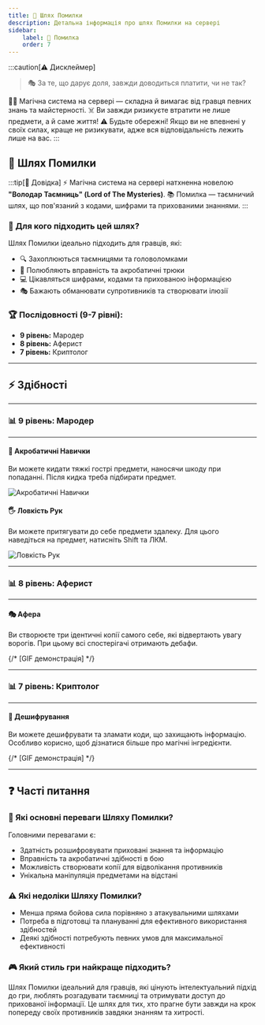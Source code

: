 ```yaml
---
title: 🔄 Шлях Помилки
description: Детальна інформація про шлях Помилки на сервері
sidebar:
    label: 🔄 Помилка
    order: 7
---
```



:::caution[⚠️ Дисклеймер]
> 🎭 За те, що дарує доля, завжди доводиться платити, чи не так?

🧙‍♂️ Магічна система на сервері — складна й вимагає від гравця певних знань та майстерності.
☠️ Ви завжди ризикуєте втратити не лише предмети, а й саме життя!
⚠️ Будьте обережні! Якщо ви не впевнені у своїх силах, краще не ризикувати, адже вся відповідальність лежить лише на вас.
:::

## 🔄 Шлях Помилки

:::tip[📖 Довідка]
⚡ Магічна система на сервері натхненна новелою **"Володар Таємниць" (Lord of The Mysteries)**.
📚 Помилка — таємничий шлях, що пов'язаний з кодами, шифрами та прихованими знаннями.
:::

### 📜 Для кого підходить цей шлях?

Шлях Помилки ідеально підходить для гравців, які:
- 🔍 Захоплюються таємницями та головоломками
- 🎯 Полюбляють вправність та акробатичні трюки
- 💻 Цікавляться шифрами, кодами та прихованою інформацією
- 🎭 Бажають обманювати супротивників та створювати ілюзії

### 🏆 Послідовності (9-7 рівні):

- **9 рівень:** Мародер
- **8 рівень:** Аферист
- **7 рівень:** Криптолог

---

## ⚡ Здібності

---

### 📊 9 рівень: Мародер

---

#### 🎯 Акробатичні Навички
Ви можете кидати тяжкі гострі предмети, наносячи шкоду при попаданні. Після кидка треба підбирати предмет.

<p align={"center"}>
    <Image src={acrobatic_skills} alt="Акробатичні Навички"/>
</p>

#### 🖐️ Ловкість Рук
Ви можете притягувати до себе предмети здалеку. Для цього наведіться на предмет, натисніть Shift та ЛКМ.

<p align={"center"}>
    <Image src={dexterous_hands} alt="Ловкість Рук"/>
</p>

---

### 📊 8 рівень: Аферист

---

#### 🎭 Афера
Ви створюєте три ідентичні копії самого себе, які відвертають увагу ворогів. При цьому всі спостерігачі отримають дебафи.

{/* [GIF демонстрація] */}

---

### 📊 7 рівень: Криптолог

---

#### 🔐 Дешифрування
Ви можете дешифрувати та зламати коди, що захищають інформацію. Особливо корисно, щоб дізнатися більше про магічні інгредієнти.

{/* [GIF демонстрація] */}

---

## ❓ Часті питання

### 💪 Які основні переваги Шляху Помилки?
Головними перевагами є:
- Здатність розшифровувати приховані знання та інформацію
- Вправність та акробатичні здібності в бою
- Можливість створювати копії для відволікання противників
- Унікальна маніпуляція предметами на відстані

### ⚠️ Які недоліки Шляху Помилки?
- Менша пряма бойова сила порівняно з атакувальними шляхами
- Потреба в підготовці та плануванні для ефективного використання здібностей
- Деякі здібності потребують певних умов для максимальної ефективності

### 🎮 Який стиль гри найкраще підходить?
Шлях Помилки ідеальний для гравців, які цінують інтелектуальний підхід до гри, люблять розгадувати таємниці та отримувати доступ до прихованої інформації. Це шлях для тих, хто прагне бути завжди на крок попереду своїх противників завдяки знанням та хитрості.